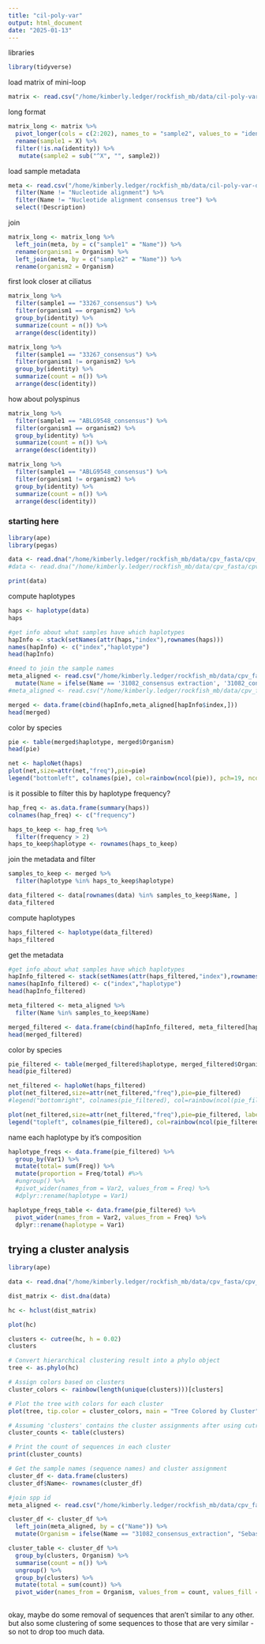 ```yaml
---
title: "cil-poly-var"
output: html_document
date: "2025-01-13"
---
```


libraries
```r
library(tidyverse)
```

load matrix of mini-loop
```r
matrix <- read.csv("/home/kimberly.ledger/rockfish_mb/data/cil-poly-var-dloop-matrix.csv")
```

long format 
```r
matrix_long <- matrix %>%
  pivot_longer(cols = c(2:202), names_to = "sample2", values_to = "identity") %>%
  rename(sample1 = X) %>%
  filter(!is.na(identity)) %>%
   mutate(sample2 = sub("^X", "", sample2))
```

load sample metadata
```r
meta <- read.csv("/home/kimberly.ledger/rockfish_mb/data/cil-poly-var-dloop-meta.csv") %>%
  filter(Name != "Nucleotide alignment") %>%
  filter(Name != "Nucleotide alignment consensus tree") %>%
  select(!Description) 
```

join
```r
matrix_long <- matrix_long %>%
  left_join(meta, by = c("sample1" = "Name")) %>%
  rename(organism1 = Organism) %>%
  left_join(meta, by = c("sample2" = "Name")) %>%
  rename(organism2 = Organism) 
```


first look closer at ciliatus
```r
matrix_long %>%
  filter(sample1 == "33267_consensus") %>%
  filter(organism1 == organism2) %>%
  group_by(identity) %>%
  summarize(count = n()) %>%
  arrange(desc(identity))

matrix_long %>%
  filter(sample1 == "33267_consensus") %>%
  filter(organism1 != organism2) %>%
  group_by(identity) %>%
  summarize(count = n()) %>%
  arrange(desc(identity))
```


how about polyspinus
```r
matrix_long %>%
  filter(sample1 == "ABLG9548_consensus") %>%
  filter(organism1 == organism2) %>%
  group_by(identity) %>%
  summarize(count = n()) %>%
  arrange(desc(identity))

matrix_long %>%
  filter(sample1 == "ABLG9548_consensus") %>%
  filter(organism1 != organism2) %>%
  group_by(identity) %>%
  summarize(count = n()) %>%
  arrange(desc(identity))
```


### starting here 


```r
library(ape)
library(pegas)
```


```r
data <- read.dna("/home/kimberly.ledger/rockfish_mb/data/cpv_fasta/cpv_minidloop_aligned.fasta", format = "fasta")
#data <- read.dna("/home/kimberly.ledger/rockfish_mb/data/cpv_fasta/cpv_minidloop_aligned_filtered.fasta", format = "fasta")

print(data)
```

compute haplotypes 
```r
haps <- haplotype(data)
haps
```

```r
#get info about what samples have which haplotypes
hapInfo <- stack(setNames(attr(haps,"index"),rownames(haps)))
names(hapInfo) <- c("index","haplotype")
head(hapInfo)

#need to join the sample names 
meta_aligned <- read.csv("/home/kimberly.ledger/rockfish_mb/data/cpv_fasta/cpv_meta.csv") %>%
  mutate(Name = ifelse(Name == '31082_consensus extraction', '31082_consensus_extraction', Name))
#meta_aligned <- read.csv("/home/kimberly.ledger/rockfish_mb/data/cpv_fasta/cpv_meta_filtered.csv")

merged <- data.frame(cbind(hapInfo,meta_aligned[hapInfo$index,]))
head(merged)
```


color by species 
```r
pie <- table(merged$haplotype, merged$Organism)
head(pie)
```

```r
net <- haploNet(haps)
plot(net,size=attr(net,"freq"),pie=pie)
legend("bottomleft", colnames(pie), col=rainbow(ncol(pie)), pch=19, ncol=2)
```


is it possible to filter this by haplotype frequency? 
```r
hap_freq <- as.data.frame(summary(haps))
colnames(hap_freq) <- c("frequency")

haps_to_keep <- hap_freq %>%
  filter(frequency > 2)
haps_to_keep$haplotype <- rownames(haps_to_keep)
```


join the metadata and filter 
```r
samples_to_keep <- merged %>%
  filter(haplotype %in% haps_to_keep$haplotype)

data_filtered <- data[rownames(data) %in% samples_to_keep$Name, ]
data_filtered
```

compute haplotypes 
```r
haps_filtered <- haplotype(data_filtered)
haps_filtered
```


get the metadata 
```r
#get info about what samples have which haplotypes
hapInfo_filtered <- stack(setNames(attr(haps_filtered,"index"),rownames(haps_filtered)))
names(hapInfo_filtered) <- c("index","haplotype")
head(hapInfo_filtered)

meta_filtered <- meta_aligned %>%
  filter(Name %in% samples_to_keep$Name)

merged_filtered <- data.frame(cbind(hapInfo_filtered, meta_filtered[hapInfo_filtered$index,]))
head(merged_filtered)
```


color by species 
```r
pie_filtered <- table(merged_filtered$haplotype, merged_filtered$Organism)
head(pie_filtered)
```

```r
net_filtered <- haploNet(haps_filtered)
plot(net_filtered,size=attr(net_filtered,"freq"),pie=pie_filtered)
#legend("bottomright", colnames(pie_filtered), col=rainbow(ncol(pie_filtered)), pch=19, ncol=2)
```

```r
plot(net_filtered,size=attr(net_filtered,"freq"),pie=pie_filtered, labels = NA)
legend("topleft", colnames(pie_filtered), col=rainbow(ncol(pie_filtered)), pch=19, ncol=2)
```


name each haplotype by it's composition 



```r
haplotype_freqs <- data.frame(pie_filtered) %>%
  group_by(Var1) %>% 
  mutate(total= sum(Freq)) %>%
  mutate(proportion = Freq/total) #%>%
  #ungroup() %>%
  #pivot_wider(names_from = Var2, values_from = Freq) %>%
  #dplyr::rename(haplotype = Var1)

haplotype_freqs_table <- data.frame(pie_filtered) %>%
  pivot_wider(names_from = Var2, values_from = Freq) %>%
  dplyr::rename(haplotype = Var1)
```


## trying a cluster analysis 
```r
library(ape)

data <- read.dna("/home/kimberly.ledger/rockfish_mb/data/cpv_fasta/cpv_minidloop_aligned.fasta", format = "fasta")

dist_matrix <- dist.dna(data)

hc <- hclust(dist_matrix)

plot(hc)

clusters <- cutree(hc, h = 0.02)
clusters

# Convert hierarchical clustering result into a phylo object
tree <- as.phylo(hc)

# Assign colors based on clusters
cluster_colors <- rainbow(length(unique(clusters)))[clusters]

# Plot the tree with colors for each cluster
plot(tree, tip.color = cluster_colors, main = "Tree Colored by Cluster")

# Assuming 'clusters' contains the cluster assignments after using cutree
cluster_counts <- table(clusters)

# Print the count of sequences in each cluster
print(cluster_counts)

# Get the sample names (sequence names) and cluster assignment 
cluster_df <- data.frame(clusters)
cluster_df$Name<- rownames(cluster_df)

#join spp id 
meta_aligned <- read.csv("/home/kimberly.ledger/rockfish_mb/data/cpv_fasta/cpv_meta.csv")

cluster_df <- cluster_df %>%
  left_join(meta_aligned, by = c("Name")) %>%
  mutate(Organism = ifelse(Name == "31082_consensus_extraction", "Sebastes polyspinis", Organism))

cluster_table <- cluster_df %>%
  group_by(clusters, Organism) %>%
  summarise(count = n()) %>%
  ungroup() %>%
  group_by(clusters) %>%
  mutate(total = sum(count)) %>%
  pivot_wider(names_from = Organism, values_from = count, values_fill = 0)
  
```

okay, maybe do some removal of sequences that aren't similar to any other. but also some clustering of some sequences to those that are very similar - so not to drop too much data. 


